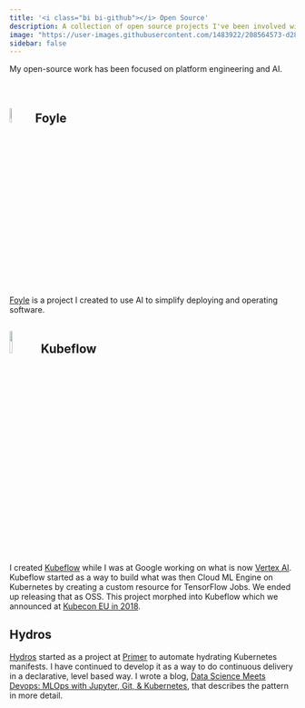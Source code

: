```yaml
---
title: '<i class="bi bi-github"></i> Open Source'
description: A collection of open source projects I've been involved with.
image: "https://user-images.githubusercontent.com/1483922/208564573-d28e0ef0-984f-43ae-8ede-92b573518c54.png"
sidebar: false
---
```


My open-source work has been focused on platform engineering and AI.

<br>

## ![](img_oss/foyle.jpg){width="8%"} Foyle

[Foyle](https://www.foyle.io) is a project I created to use AI to simplify deploying and operating software.

## ![](img_oss/kubeflow.jpg){width="10%"} Kubeflow

I created [Kubeflow](wwww.kubeflow.org) while I was at Google working on what is now 
[Vertex AI](https://cloud.google.com/vertex-ai/docs/start/introduction-unified-platform).
Kubeflow started as a way to build what was then Cloud ML Engine on Kubernetes by creating
a custom resource for TensorFlow Jobs. We ended up releasing that as OSS. This project morphed
into Kubeflow which we announced at [Kubecon EU in 2018](https://www.youtube.com/watch?v=I6iMznIYwM8). 

## Hydros

[Hydros](https://github.com/jlewi/hydros) started as a project at [Primer](https://primer.ai/)
to automate hydrating Kubernetes manifests. I have continued to develop it as a way
to do continuous delivery in a declarative, level based way. I wrote a blog, 
[Data Science Meets Devops: MLOps with Jupyter, Git, & Kubernetes](https://blog.kubeflow.org/mlops/),
that describes the pattern in more detail.
